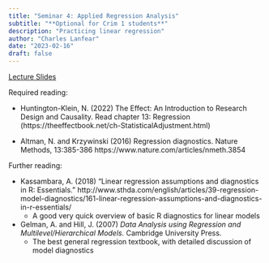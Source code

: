 ```yaml
---
title: "Seminar 4: Applied Regression Analysis"
subtitle: "**Optional for Crim 1 students**"
description: "Practicing linear regression"
author: "Charles Lanfear"
date: "2023-02-16"
draft: false
---
```


[Lecture Slides](https://clanfear.github.io/ioc_crmw/_lectures/4_applied-regression-analysis/slides_applied-regression-analysis.html)

Required reading:

* Huntington-Klein, N. (2022) The Effect: An Introduction to Research Design and Causality. Read chapter 13: Regression (https://theeffectbook.net/ch-StatisticalAdjustment.html)

* Altman, N. and Krzywinski (2016) Regression diagnostics. Nature Methods, 13:385-386 https://www.nature.com/articles/nmeth.3854

Further reading:

* Kassambara, A. (2018) "Linear regression assumptions and diagnostics in R: Essentials." http://www.sthda.com/english/articles/39-regression-model-diagnostics/161-linear-regression-assumptions-and-diagnostics-in-r-essentials/
   * A good very quick overview of basic R diagnostics for linear models

* Gelman, A. and Hill, J. (2007) *Data Analysis using Regression and Multilevel/Hierarchical Models.* Cambridge University Press.
   * The best general regression textbook, with detailed discussion of model diagnostics
